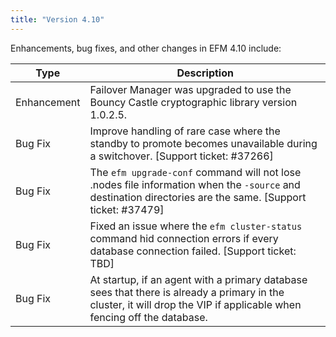 ```yaml
---
title: "Version 4.10"
---
```


Enhancements, bug fixes, and other changes in EFM 4.10 include:

| Type | Description |
| ---- |------------ |
| Enhancement | Failover Manager was upgraded to use the Bouncy Castle cryptographic library version 1.0.2.5. |
| Bug Fix | Improve handling of rare case where the standby to promote becomes unavailable during a switchover. [Support ticket: #37266] |
| Bug Fix | The `efm upgrade-conf` command will not lose .nodes file information when the `-source` and destination directories are the same. [Support ticket: #37479] |
| Bug Fix | Fixed an issue where the `efm cluster-status` command hid connection errors if every database connection failed. [Support ticket: TBD] |
| Bug Fix | At startup, if an agent with a primary database sees that there is already a primary in the cluster, it will drop the VIP if applicable when fencing off the database. |
